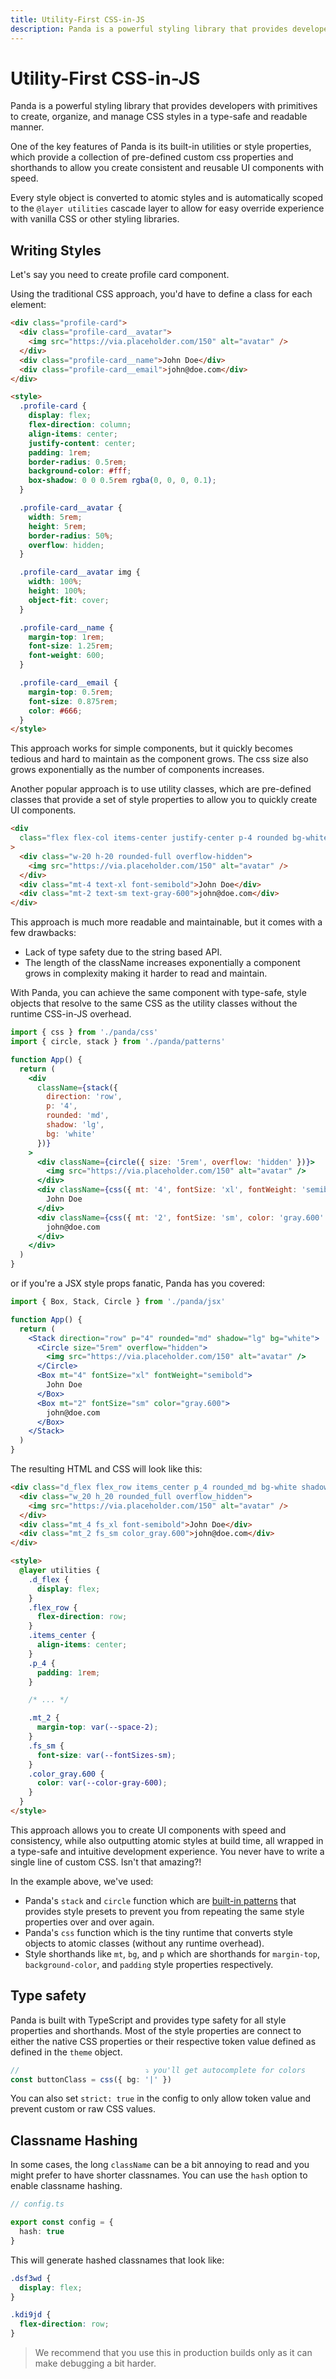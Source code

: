 ```yaml
---
title: Utility-First CSS-in-JS
description: Panda is a powerful styling library that provides developers with primitives to create, organize, and manage CSS styles in a type-safe and readable manner.
---
```


# Utility-First CSS-in-JS

Panda is a powerful styling library that provides developers with primitives to create, organize, and manage CSS styles
in a type-safe and readable manner.

One of the key features of Panda is its built-in utilities or style properties, which provide a collection of
pre-defined custom css properties and shorthands to allow you create consistent and reusable UI components with speed.

Every style object is converted to atomic styles and is automatically scoped to the `@layer utilities` cascade layer to
allow for easy override experience with vanilla CSS or other styling libraries.

## Writing Styles

Let's say you need to create profile card component.

Using the traditional CSS approach, you'd have to define a class for each element:

```html
<div class="profile-card">
  <div class="profile-card__avatar">
    <img src="https://via.placeholder.com/150" alt="avatar" />
  </div>
  <div class="profile-card__name">John Doe</div>
  <div class="profile-card__email">john@doe.com</div>
</div>

<style>
  .profile-card {
    display: flex;
    flex-direction: column;
    align-items: center;
    justify-content: center;
    padding: 1rem;
    border-radius: 0.5rem;
    background-color: #fff;
    box-shadow: 0 0 0.5rem rgba(0, 0, 0, 0.1);
  }

  .profile-card__avatar {
    width: 5rem;
    height: 5rem;
    border-radius: 50%;
    overflow: hidden;
  }

  .profile-card__avatar img {
    width: 100%;
    height: 100%;
    object-fit: cover;
  }

  .profile-card__name {
    margin-top: 1rem;
    font-size: 1.25rem;
    font-weight: 600;
  }

  .profile-card__email {
    margin-top: 0.5rem;
    font-size: 0.875rem;
    color: #666;
  }
</style>
```

This approach works for simple components, but it quickly becomes tedious and hard to maintain as the component grows.
The css size also grows exponentially as the number of components increases.

Another popular approach is to use utility classes, which are pre-defined classes that provide a set of style properties
to allow you to quickly create UI components.

```html
<div
  class="flex flex-col items-center justify-center p-4 rounded bg-white shadow-lg"
>
  <div class="w-20 h-20 rounded-full overflow-hidden">
    <img src="https://via.placeholder.com/150" alt="avatar" />
  </div>
  <div class="mt-4 text-xl font-semibold">John Doe</div>
  <div class="mt-2 text-sm text-gray-600">john@doe.com</div>
</div>
```

This approach is much more readable and maintainable, but it comes with a few drawbacks:

- Lack of type safety due to the string based API.
- The length of the className increases exponentially a component grows in complexity making it harder to read and
  maintain.

With Panda, you can achieve the same component with type-safe, style objects that resolve to the same CSS as the utility
classes without the runtime CSS-in-JS overhead.

```jsx
import { css } from './panda/css'
import { circle, stack } from './panda/patterns'

function App() {
  return (
    <div
      className={stack({
        direction: 'row',
        p: '4',
        rounded: 'md',
        shadow: 'lg',
        bg: 'white'
      })}
    >
      <div className={circle({ size: '5rem', overflow: 'hidden' })}>
        <img src="https://via.placeholder.com/150" alt="avatar" />
      </div>
      <div className={css({ mt: '4', fontSize: 'xl', fontWeight: 'semibold' })}>
        John Doe
      </div>
      <div className={css({ mt: '2', fontSize: 'sm', color: 'gray.600' })}>
        john@doe.com
      </div>
    </div>
  )
}
```

or if you're a JSX style props fanatic, Panda has you covered:

```jsx
import { Box, Stack, Circle } from './panda/jsx'

function App() {
  return (
    <Stack direction="row" p="4" rounded="md" shadow="lg" bg="white">
      <Circle size="5rem" overflow="hidden">
        <img src="https://via.placeholder.com/150" alt="avatar" />
      </Circle>
      <Box mt="4" fontSize="xl" fontWeight="semibold">
        John Doe
      </Box>
      <Box mt="2" fontSize="sm" color="gray.600">
        john@doe.com
      </Box>
    </Stack>
  )
}
```

The resulting HTML and CSS will look like this:

```html
<div class="d_flex flex_row items_center p_4 rounded_md bg-white shadow-lg">
  <div class="w_20 h_20 rounded_full overflow_hidden">
    <img src="https://via.placeholder.com/150" alt="avatar" />
  </div>
  <div class="mt_4 fs_xl font-semibold">John Doe</div>
  <div class="mt_2 fs_sm color_gray.600">john@doe.com</div>
</div>

<style>
  @layer utilities {
    .d_flex {
      display: flex;
    }
    .flex_row {
      flex-direction: row;
    }
    .items_center {
      align-items: center;
    }
    .p_4 {
      padding: 1rem;
    }

    /* ... */

    .mt_2 {
      margin-top: var(--space-2);
    }
    .fs_sm {
      font-size: var(--fontSizes-sm);
    }
    .color_gray.600 {
      color: var(--color-gray-600);
    }
  }
</style>
```

This approach allows you to create UI components with speed and consistency, while also outputting atomic styles at
build time, all wrapped in a type-safe and intuitive development experience. You never have to write a single line of
custom CSS. Isn't that amazing?!

In the example above, we've used:

- Panda's `stack` and `circle` function which are [built-in patterns](#) that provides style presets to prevent you from
  repeating the same style properties over and over again.
- Panda's `css` function which is the tiny runtime that converts style objects to atomic classes (without any runtime
  overhead).
- Style shorthands like `mt`, `bg`, and `p` which are shorthands for `margin-top`, `background-color`, and `padding`
  style properties respectively.

## Type safety

Panda is built with TypeScript and provides type safety for all style properties and shorthands. Most of the style
properties are connect to either the native CSS properties or their respective token value defined as defined in the
`theme` object.

```ts
//                            ⤵ you'll get autocomplete for colors
const buttonClass = css({ bg: '|' })
```

You can also set `strict: true` in the config to only allow token value and prevent custom or raw CSS values.

## Classname Hashing

In some cases, the long `className` can be a bit annoying to read and you might prefer to have shorter classnames. You
can use the `hash` option to enable classname hashing.

```ts
// config.ts

export const config = {
  hash: true
}
```

This will generate hashed classnames that look like:

```css
.dsf3wd {
  display: flex;
}

.kdi9jd {
  flex-direction: row;
}
```

> We recommend that you use this in production builds only as it can make debugging a bit harder.
